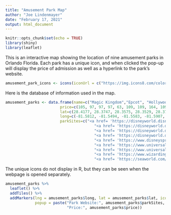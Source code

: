 ---
title: "Amusement Park Map"
author: "Joe Lindenmayer"
date: "February 17, 2021"
output: html_document
---

```{r setup, include=FALSE}
knitr::opts_chunk$set(echo = TRUE)
library(shiny)
library(leaflet)
```

This is an interactive map showing the location of nine amusement parks in Orlando Florida. Each park has a unique icon, and when clicked the pop-up will display the price of admission as well as a hyperlink to the park's website. 

```{r}
amusement_park_icons <- icons(iconUrl = c("https://img.icons8.com/color/96/000000/genie.png","https://img.icons8.com/color/96/000000/animation.png","https://img.icons8.com/color/96/000000/baby-yoda.png","https://img.icons8.com/color/96/000000/avatar.png","https://img.icons8.com/color/96/000000/mermaid.png","https://img.icons8.com/color/96/000000/transformer.png","https://img.icons8.com/color/96/000000/hulk.png","https://img.icons8.com/color/96/000000/harry-potter.png","https://img.icons8.com/color/96/000000/orca.png"))

```

Here is the database of information used in the map.

```{r}
amusement_parks <- data.frame(name=c("Magic Kingdom","Epcot", "Hollywood Studios", "Animal Kingdom","Disney Springs","Universal Studios", "Islands of Adventure", "The Wizarding World of Harry Potter","Seaworld"),
                        price=c(105, 97, 97, 97, 63, 109, 109, 164, 109),
                        lat=c(28.4177, 28.3747, 28.3575, 28.3529, 28.3710, 28.4752, 28.4718, 28.4796, 28.4097),
                        long=c(-81.5812, -81.5494, -81.5583, -81.5907, -81.5191, -81.4670, -81.4710, -81.4694, -81.4597),
                        parkSites=c("<a href= 'https://disneyworld.disney.go.com/destinations/magic-kingdom/'>Magic Kingdom</a>",
                                       "<a href= 'https://disneyworld.disney.go.com/destinations/epcot/'>Epcot</a>",
                                       "<a href= 'https://disneyworld.disney.go.com/destinations/hollywood-studios/'>Hollywood Studios</a>",
                                       "<a href= 'https://disneyworld.disney.go.com/destinations/animal-kingdom/'>Animal Kingdom</a>",
                                       "<a href= 'https://www.disneysprings.com/'>Disney Springs</a>",
                                       "<a href= 'https://www.universalorlando.com/web/en/us/theme-parks/universal-studios-florida?gclid=Cj0KCQiA962BBhCzARIsAIpWEL2XMZWDjAzMwPP5l64flby_cQ69mrT5_7QLnsaS9P7aiHU06nKXfisaAg6LEALw_wcB&gclsrc=aw.ds'>Universal Studios</a>",
                                       "<a href= 'https://www.universalorlando.com/web/en/us/theme-parks/islands-of-adventure?gclid=Cj0KCQiA962BBhCzARIsAIpWEL1sX9FTWI9ijsmmX4mk3kfz8wWs7et8_v_UeDJYqbjxfyozAM-1WBgaAi16EALw_wcB&gclsrc=aw.ds'>Islands of Adventure</a>",
                                       "<a href= 'https://www.wizardingworld.com/'>The Wizarding World of Harry Potter</a>",
                                       "<a href= 'https://seaworld.com/orlando/tickets/?utm_source=google&utm_id=go_cmp-9544131998_adg-95930171017_ad-489696676255_aud-442024168006:kwd-116620679_dev-c_ext-&gclid=Cj0KCQiA962BBhCzARIsAIpWEL3MrG3K9ASBN5XZkJ6c1beHpPQvzBk1agaUIMf7gkyGgesATbXIZVcaAurWEALw_wcB'>Seaworld</a>"))

```

The unique icons do not display in R, but they can be seen when the webpage is opened separately. 

```{r}
amusement_parks %>%
  leaflet() %>%
  addTiles() %>%
  addMarkers(lng = amusement_parks$long, lat = amusement_parks$lat, icon = amusement_park_icons,
             popup = paste("Park Website:", amusement_parks$parkSites, "<br>",
                           "Price:", amusement_parks$price))
```

